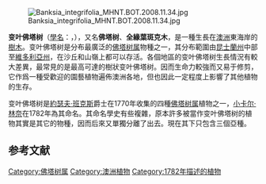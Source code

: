 {{无来源|time=2022-5-6}}
{{Speciesbox
| color = lightgreen   
| name = 变叶佛塔树
| image = B_integrifolia_integrifolia1.jpg   
| image_width = 200px
| image_caption = 变叶佛塔树的亞種之一 ''Banksia integrifolia'' subsp. ''integrifolia''
| status = {{StatusSecure}}
| genus =Banksia
| species = integrifolia
|binomial = ''Banksia integrifolia''<ref name=APNI>{{cite web|url=http://www.anbg.gov.au/cgi-bin/apni?taxon_id=53918|title=''Banksia integrifolia''|accessdate=19 November 2012|work=[[Australian_Plant_Name_Index|Australian Plant Name Index]] (APNI), IBIS database|publisher=Centre for Plant Biodiversity Research, Australian Government|location=Canberra, Australian Capital Territory|archive-date=2022-01-09|archive-url=https://web.archive.org/web/20220109184949/https://www.anbg.gov.au/cgi-bin/apni?taxon_id=53918|dead-url=no}}</ref>
| subdivision_ranks = [[亞種|亞種]]
| subdivision =
''B. integrifolia'' subsp. ''integrifolia''<br />
''B. integrifolia'' subsp. ''compar''<br />
''B. integrifolia'' subsp. ''monticola''
| range_map = B integrifolia dist map gnangarra.png
| range_map_caption =分布图
|}}

[[File:Banksia_integrifolia_MHNT.BOT.2008.11.34.jpg|thumb]]

'''变叶佛塔树'''（[[學名|學名]]：''{{lang|la|Banksia integrifolia}}''，{{lang-en|coast banksia}}），又名'''佛塔树'''、'''全緣葉斑克木'''，是一種生長在[[澳洲|澳洲]]東海岸的[[樹木|樹木]]。变叶佛塔树是分布最廣泛的[[佛塔树属|佛塔树属]]物種之一，其分布範圍由[[昆士蘭州|昆士蘭州]]中部至[[維多利亞州|維多利亞州]]，在沙丘和山嶺上都可以存活。各個地區的变叶佛塔树生長情況有較大差異，最常見的是最高可達{{convert|25|m}}的樹狀变叶佛塔树。因而生命力較強而又易于修剪，它作爲一種受歡迎的園藝植物遍佈澳洲各地，但也因此一定程度上影響了其他植物的生存。

变叶佛塔树是[[約瑟夫·班克斯|約瑟夫·班克斯]]爵士在1770年收集的四種[[佛塔树属|佛塔树属]]植物之一，[[小卡尔·林奈|小卡尔·林奈]]在1782年為其命名。其命名學史有些複雜，原本許多被當作变叶佛塔树的植物其實是其它的物種，因而后來又單獨分離了出去。現在其下只包含三個亞種。

==参考文献==
{{reflist}}
{{Taxonbar|from=Q1999614}}

[[Category:佛塔树属|Category:佛塔树属]]
[[Category:澳洲植物|Category:澳洲植物]]
[[Category:1782年描述的植物|Category:1782年描述的植物]]


{{Plant-stub}}